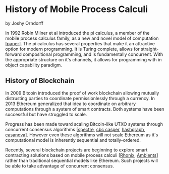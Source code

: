 # History of Mobile Process Calculi

by Joshy Orndorff

In 1992 Robin Milner et al introduced the pi calculus, a member of the mobile process calculus family, as a new and novel model of computation [[paper](https://dl.acm.org/ft_gateway.cfm?id=151240&ftid=289787&dwn=1&CFID=153770346&CFTOKEN=6894c386a5ee5d2c-40734F3C-C2A2-949F-6AAE98DF0EA2B5A5)]. The pi calculus has several properties that make it an attractive option for modern programming. It is Turing complete, allows for straight-forward compositional programming, and is fundamentally concurrent. With the appropriate structure on it's channels, it allows for programming with in object capability paradigm.

## History of Blockchain

In 2009 Bitcoin introduced the proof of work blockchain allowing mutually distrusting parties to coordinate permissionlessly through a currency. In 2013 Ethereum generalized that idea to coordinate on arbitrary computations through a system of smart contracts. Both systems have been successful but have struggled to scale.

Progress has been made toward scaling Bitcoin-like UTXO systems through concurrent consensus algorithms [[spectre](https://www.cs.huji.ac.il/~yoni_sompo/pubs/17/SPECTRE.pdf), [cbc casper](https://github.com/ethereum/research/blob/master/papers/CasperTFG/CasperTFG.pdf), [hashgraph](https://www.swirlds.com/downloads/SWIRLDS-TR-2016-01.pdf), [casanova](https://arxiv.org/pdf/1812.02232.pdf)]. However even these algorithms will not scale Ethereum as it's computational model is inherently sequential and totally-ordered.

Recently, several blockchain projects are beginning to explore smart contracting solutions based on mobile process calculi [[Rhonix](https://architecture-docs.readthedocs.io/index.html), [Ambients](https://ipfs.io/ipfs/QmPhPJE55GvqSz7Pwvkc8n9dbKmqGw6tUGTE1MgfNQvzsf)] rather than traditional sequential models like Ethereum. Such projects will be able to take advantage of concurrent consensus.
